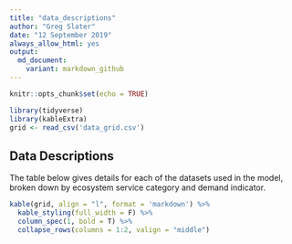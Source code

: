 ```yaml
---
title: "data_descriptions"
author: "Greg Slater"
date: "12 September 2019"
always_allow_html: yes
output:
  md_document:
    variant: markdown_github
---
```


```r
knitr::opts_chunk$set(echo = TRUE)
```

```r

library(tidyverse)
library(kableExtra)
grid <- read_csv('data_grid.csv')

```


## Data Descriptions

The table below gives details for each of the datasets used in the model, broken down by ecosystem service category and demand indicator.


```r
kable(grid, align = "l", format = 'markdown') %>%
  kable_styling(full_width = F) %>%
  column_spec(1, bold = T) %>%
  collapse_rows(columns = 1:2, valign = "middle")

```




